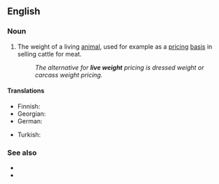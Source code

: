 {{also|live-weight}}

==English==

===Noun===
{{en-noun|-}}

# The weight of a living [[animal]], used for example as a [[pricing]] [[basis]] in selling cattle for meat.
#: ''The alternative for '''live weight''' pricing is dressed weight or carcass weight pricing.''

====Translations====
{{trans-top|weight of a living animal}}
* Finnish: {{t+|fi|elopaino}}
* Georgian: {{t|ka|ცოცხალი წონა}}
* German: {{t+|de|Lebendgewicht|n}}
{{trans-mid}}
* Turkish: {{t+|tr|canlı ağırlık}}
{{trans-bottom}}

===See also===
* {{l|en|carcass weight}}
* {{l|en|dressed weight}}